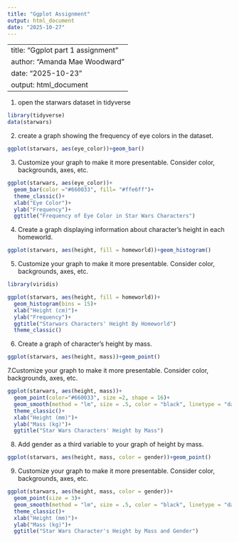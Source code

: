 ```yaml
---
title: "Ggplot Assignment"
output: html_document
date: "2025-10-27"
---
```

---
title: "Ggplot part 1 assignment"
author: "Amanda Mae Woodward"
date: "2025-10-23"
output: html_document
---

1. open the starwars dataset in tidyverse
```r
library(tidyverse)
data(starwars)
```


2. create a graph showing the frequency of eye colors in the dataset. 
```r
ggplot(starwars, aes(eye_color))+geom_bar()
```


3. Customize your graph to make it more presentable. Consider color, backgrounds, axes, etc. 
```r
ggplot(starwars, aes(eye_color))+
  geom_bar(color ="#660033", fill= "#ffe6ff")+
  theme_classic()+ 
  xlab("Eye Color")+ 
  ylab("Frequency")+
  ggtitle("Frequency of Eye Color in Star Wars Characters")
```


4. Create a graph displaying information about character's height in each homeworld. 
```r
ggplot(starwars, aes(height, fill = homeworld))+geom_histogram()
```


5. Customize your graph to make it more presentable. Consider color, backgrounds, axes, etc.
```r
library(viridis)
```

```r
ggplot(starwars, aes(height, fill = homeworld))+
  geom_histogram(bins = 15)+
  xlab("Height (cm)")+
  ylab("Frequency")+
  ggtitle("Starwars Characters' Height By Homeworld")
  theme_classic()
```


6. Create a graph of character's height by mass. 
```r
ggplot(starwars, aes(height, mass))+geom_point()
```


7.Customize your graph to make it more presentable. Consider color, backgrounds, axes, etc.
```r
ggplot(starwars, aes(height, mass))+
  geom_point(color="#660033", size =2, shape = 16)+
  geom_smooth(method = "lm", size = .5, color = "black", linetype = "dashed")+
  theme_classic()+
  xlab("Height (mm)")+
  ylab("Mass (kg)")+
  ggtitle("Star Wars Characters' Height by Mass")
```


8. Add gender as a third variable to your graph of height by mass. 
```r
ggplot(starwars, aes(height, mass, color = gender))+geom_point()
```


9. Customize your graph to make it more presentable. Consider color, backgrounds, axes, etc.
```r
ggplot(starwars, aes(height, mass, color = gender))+
  geom_point(size = 3)+
  geom_smooth(method = "lm", size = .5, color = "black", linetype = "dashed")+
  theme_classic()+
  xlab("Height (mm)")+
  ylab("Mass (kg)")+
  ggtitle("Star Wars Character's Height by Mass and Gender")
```

